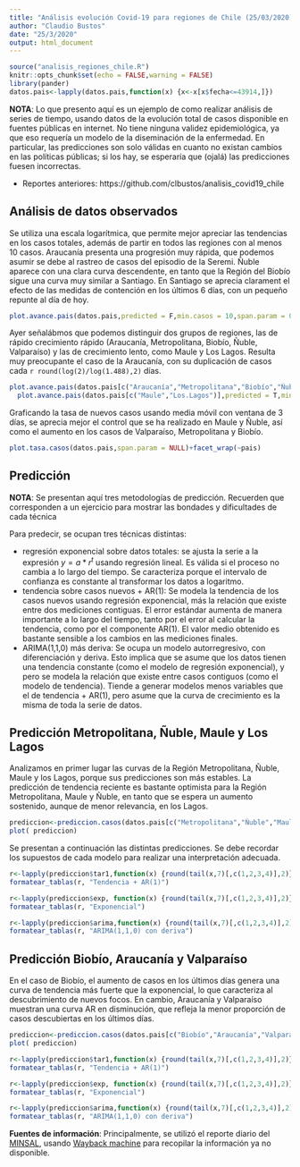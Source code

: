 ```yaml
---
title: "Análisis evolución Covid-19 para regiones de Chile (25/03/2020)"
author: "Claudio Bustos"
date: "25/3/2020"
output: html_document
---
```


```r
source("analisis_regiones_chile.R")
knitr::opts_chunk$set(echo = FALSE,warning = FALSE)
library(pander)
datos.pais<-lapply(datos.pais,function(x) {x<-x[x$fecha<=43914,]})
```

**NOTA**: Lo que presento aquí es un ejemplo de como realizar análisis de series de tiempo, usando datos de la evolución total de casos disponible en fuentes públicas en internet. No tiene ninguna validez epidemiológica, ya que eso requería un modelo de la diseminación de la enfermedad. En particular, las predicciones son solo válidas en cuanto no existan cambios en las políticas públicas; si los hay, se esperaría que (ojalá) las predicciones fuesen incorrectas.


* Reportes anteriores: https://github.com/clbustos/analisis_covid19_chile 

## Análisis de datos observados

Se utiliza una escala logarítmica, que permite mejor apreciar las tendencias en los casos totales, además de partir en todos las regiones con al menos 10 casos. Araucanía presenta una progresión muy rápida, que podemos asumir se debe al rastreo de casos del episodio de la Seremi. Ñuble aparece con una clara curva descendente, en tanto que la Región del Biobío sigue una curva muy similar a Santiago. En Santiago se aprecia clarament el efecto de las medidas de contención en los últimos 6 días, con un pequeño repunte al día de hoy. 

```r
plot.avance.pais(datos.pais,predicted = F,min.casos = 10,span.param = 0.7)
```


Ayer señalábmos que podemos distinguir dos grupos de regiones, las de rápido crecimiento  rápido (Araucanía, Metropolitana, Biobío, Ñuble, Valparaíso) y las de crecimiento lento, como Maule y Los Lagos. Resulta muy preocupante el caso de la Araucanía, con su duplicación de casos cada `r round(log(2)/log(1.488),2)` días.

```r
plot.avance.pais(datos.pais[c("Araucanía","Metropolitana","Biobío","Ñuble","Valparaíso")],predicted = T,min.casos = 10, span.param = NULL)+facet_wrap(~pais)+scale_y_continuous(limits=c(NA,1000),trans="log10")
  plot.avance.pais(datos.pais[c("Maule","Los.Lagos")],predicted = T,min.casos = 10, span.param = NULL)+facet_wrap(~pais)+scale_y_continuous(limits=c(NA,1000),trans="log10")
```

Graficando la tasa de nuevos casos usando media móvil con ventana de 3 días, se aprecia mejor el control que se ha realizado en Maule y Ñuble, así como el aumento en los casos de Valparaíso, Metropolitana y Biobío.

```r
plot.tasa.casos(datos.pais,span.param = NULL)+facet_wrap(~pais)
```


## Predicción

**NOTA**: Se presentan aquí tres metodologías de predicción. Recuerden que corresponden a un ejercicio para mostrar las bondades y dificultades de cada técnica

Para predecir, se ocupan tres técnicas distintas:

* regresión exponencial sobre datos totales: se ajusta la serie a la expresión $y=a * r^t$ usando regresión lineal. Es válida si el proceso no cambia a lo largo del tiempo. Se caracteriza porque el intervalo de confianza es constante al transformar los datos a logaritmo. 
* tendencia sobre casos nuevos + AR(1): Se modela la tendencia de los casos nuevos usando regresión exponencial, más la relación que existe entre dos mediciones contiguas. El error estándar aumenta de manera importante a lo largo del tiempo, tanto por el error al calcular la tendencia, como por el componente AR(1). El valor medio obtenido es bastante sensible a los cambios en las mediciones finales.
* ARIMA(1,1,0) más deriva: Se ocupa un modelo autorregresivo, con diferenciación y deriva. Esto implica que se asume que los datos tienen una tendencia constante (como el modelo de regresión exponencial), y pero se modela la relación que existe entre casos contiguos (como el modelo de tendencia). Tiende a generar modelos menos variables que el de tendencia + AR(1), pero asume que la curva de crecimiento es la misma de toda la serie de datos.


## Predicción Metropolitana, Ñuble,  Maule y Los Lagos


Analizamos en primer lugar las curvas de la Región Metropolitana, Ñuble, Maule y los Lagos, porque sus predicciones son más estables. La predicción de tendencia reciente es bastante optimista para la Región Metropolitana, Maule y Ñuble, en tanto que se espera un aumento sostenido, aunque de menor relevancia, en los Lagos.

```r
prediccion<-prediccion.casos(datos.pais[c("Metropolitana","Ñuble","Maule","Los.Lagos")],min.casos = 1)
plot( prediccion)
```

Se presentan a continuación las distintas predicciones. Se debe recordar los supuestos de cada modelo para realizar una interpretación adecuada.

```r
r<-lapply(prediccion$tar1,function(x) {round(tail(x,7)[,c(1,2,3,4)],2)})
formatear_tablas(r, "Tendencia + AR(1)")
```

```r
r<-lapply(prediccion$exp, function(x) {round(tail(x,7)[,c(1,2,3,4)],2)})
formatear_tablas(r, "Exponencial")
```

```r
r<-lapply(prediccion$arima,function(x) {round(tail(x,7)[,c(1,2,3,4)],2)})
formatear_tablas(r, "ARIMA(1,1,0) con deriva")
```


## Predicción Biobío, Araucanía y Valparaíso

En el caso de Biobío, el aumento de casos en los últimos días genera una curva de tendencia más fuerte que la exponencial, lo que caracteriza al descubrimiento de nuevos focos. En cambio, Araucanía y Valparaíso muestran una curva AR en disminución, que refleja la menor proporción de casos descubiertas en los últimos días. 

```r
prediccion<-prediccion.casos(datos.pais[c("Biobío","Araucanía","Valparaíso")],min.casos=1)
plot( prediccion)
```

```r
r<-lapply(prediccion$tar1,function(x) {round(tail(x,7)[,c(1,2,3,4)],2)})
formatear_tablas(r, "Tendencia + AR(1)")
```

```r
r<-lapply(prediccion$exp, function(x) {round(tail(x,7)[,c(1,2,3,4)],2)})
formatear_tablas(r, "Exponencial")
```


```r
r<-lapply(prediccion$arima,function(x) {round(tail(x,7)[,c(1,2,3,4)],2)})
formatear_tablas(r, "ARIMA(1,1,0) con deriva")
```


**Fuentes de información**:
Principalmente, se utilizó el reporte diario del [MINSAL](https://www.minsal.cl/nuevo-coronavirus-2019-ncov/casos-confirmados-en-chile-covid-19/), usando [Wayback machine](https://archive.org/web/) para recopilar la información ya no disponible.

